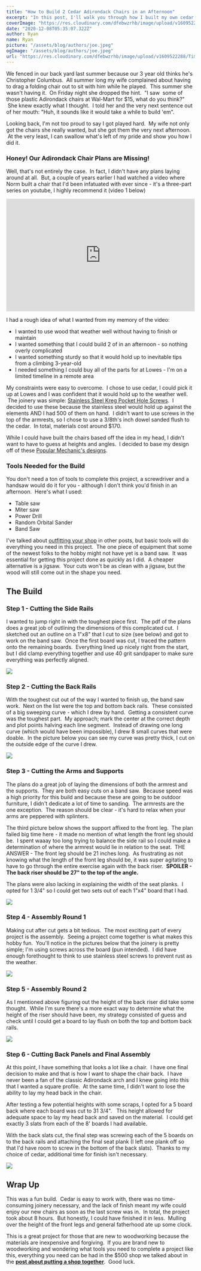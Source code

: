 ```yaml
---
title: "How to Build 2 Cedar Adirondack Chairs in an Afternoon"
excerpt: "In this post, I'll walk you through how I built my own cedar Adirondak chairs for less than $100 a piece.  The chairs are beautiful, easy to build and I've included free plans."
coverImage: "https://res.cloudinary.com/dfebwzrhb/image/upload/v1609522340/TimberTools/Adirondack-Chair-Build-e1536634088898.jpg"
date: "2020-12-08T05:35:07.322Z"
author: Ryan
name: Ryan
picture: "/assets/blog/authors/joe.jpeg"
ogImage: "/assets/blog/authors/joe.jpeg"
url: "https://res.cloudinary.com/dfebwzrhb/image/upload/v1609522288/TimberTools/Adirondack-Chair-Build-e1536634088898.jpg"
---
```


We fenced in our back yard last summer because our 3 year old thinks he's Christopher Columbus.  All summer long my wife complained about having to drag a folding chair out to sit with him while he played.  This summer she wasn't having it.  On Friday night she dropped the hint.  "I saw  some of those plastic Adirondack chairs at Wal-Mart for $15, what do you think?"  She knew exactly what I thought.  I told her and the very next sentence out of her mouth: "Huh, it sounds like it would take a while to build 'em".

Looking back, I'm not too proud to say I got played hard.  My wife not only got the chairs she really wanted, but she got them the very next afternoon.  At the very least, I can swallow what's left of my pride and show you how I did it.

### Honey! Our Adirondack Chair Plans are Missing!​

Well, that's not entirely the case.  In fact, I didn't have any plans laying around at all.  ​But, a couple of years earlier I had watched a video where Norm built a chair that I'd been infatuated with ever since - it's a three-part series on youtube, I highly recommend it (video 1 below)

<iframe
  style="width: 100%; margin: auto"
  width="400"
  height="300"
  src="https://www.youtube.com/embed/OH-gtLBkCKE"
  frameborder="0"
  allow="accelerometer; autoplay; clipboard-write; encrypted-media; gyroscope; picture-in-picture"
  allowfullscreen
></iframe>

I had a rough idea of what I wanted from my memory of the video:

- I wanted to use wood that weather well without having to finish or maintain
- I wanted something that I could build 2 of in an afternoon - so nothing overly complicated
- I wanted something sturdy so that it would hold up to inevitable tips from a climbing 3-year-old
- I needed something I could buy all of the parts for at Lowes - I'm on a limited timeline in a remote area

​My constraints were easy to overcome.  I chose to use cedar, I could pick it up at Lowes and I was confident that it would hold up to the weather well.  The joinery was simple: [Stainless Steel Kreg Pocket Hole Screws](http://amzn.to/2putom2).  I decided to use these because the stainless steel would hold up against the elements AND I had 500 of them on hand.  I didn't want to use screws in the top of the armrests, so I chose to use a 3/8th's inch dowel sanded flush to the cedar.  In total, materials cost around $170.

While I could have built the chairs based off the idea in my head, I didn't want to have to guess at heights and angles.  I decided to base my design off of these [Popular Mechanic's designs](http://pop.h-cdn.co/assets/cm/15/06/54d112e5a5fd4_-_PMX0706Adiron.pdf).

### Tools Needed for the Build

You don't need a ton of tools to complete this project, a screwdriver and a handsaw would do it for you - although I don't think you'd finish in an afternoon.  Here's what I used:

- Table saw
- Miter saw
- Power Drill
- Random Orbital Sander
- Band Saw

I've talked about [outfitting your shop](https://www.timberandtools.com/essential-woodworking-tools/) in other posts, but basic tools will do everything you need in this project.  The one piece of equipment that some of the newest folks to the hobby might not have yet is a band saw.  It was essential for getting this project done as quickly as I did.  A cheaper alternative is a jigsaw.  Your cuts won't be as clean with a jigsaw, but the wood will still come out in the shape you need.

## The Build 

### Step 1 - Cutting the Side Rails

​I wanted to jump right in with the toughest piece first.  The pdf of the plans does a great job of outlining the dimensions of this complicated cut.  I sketched out an outline on a 1"x8" that I cut to size (see below) and got to work on the band saw.  Once the first board was cut, I traced the pattern onto the remaining boards.  Everything lined up nicely right from the start, but I did clamp everything together and use 40 grit sandpaper to make sure everything was perfectly aligned.

![](https://res.cloudinary.com/dfebwzrhb/image/upload/v1609522288/TimberTools/IMG_3102.jpg)

### Step 2 - Cutting the Back Rails

​With the toughest cut out of the way I wanted to finish up, the band saw work.  Next on the list were the top and bottom back rails.  These consisted of a big sweeping curve - which I drew by hand.  Getting a consistent curve was the toughest part.  My approach; mark the center at the correct depth and plot points halving each line segment.  Instead of drawing one long curve (which would have been impossible), I drew 8 small curves that were doable.  In the picture below you can see my curve was pretty thick, I cut on the outside edge of the curve I drew.

![](https://res.cloudinary.com/dfebwzrhb/image/upload/v1609522311/TimberTools/IMG_3105.jpg)

### Step 3 - Cutting the Arms and Supports

The plans do a great job of laying the dimensions of both the armrest and the supports.  They are both easy cuts on a band saw.  Because speed was a high priority for this build and because these are going to be outdoor furniture, I didn't dedicate a lot of time to sanding.  The armrests are the one exception.  The reason should be clear - it's hard to relax when your arms are peppered with splinters.

The third picture below shows the support affixed to the front leg​.  The plan failed big time here - it made no mention of what length the front leg should be.  I spent waaay too long trying to balance the side rail so I could make a determination of where the armrest would lie in relation to the seat.  THE ANSWER - The front leg should be 21 inches long.  As frustrating as not knowing what the length of the front leg should be, it was super agitating to have to go through the entire exercise again with the back riser.  **SPOILER - The back riser should be 27" to the top of the angle.**

The plans were also lacking in explaining the width of the seat planks.  I opted for 1 3/4" so I could get two sets out of each 1"x4" board that I had.

![](https://res.cloudinary.com/dfebwzrhb/image/upload/v1609522311/TimberTools/IMG_3108.jpg)

### Step 4 - Assembly Round 1

Making cut after cut gets a bit tedious.  The most exciting part of every project is the assembly.  Seeing a project come together is what makes this hobby fun.  You'll notice in the pictures below that the joinery is pretty simple; I'm using screws across the board (pun intended).  I did have enough forethought to think to use stainless steel screws to prevent rust as the weather.

![](https://res.cloudinary.com/dfebwzrhb/image/upload/v1609522311/TimberTools/IMG_3111.jpg)

### Step 5 - Assembly Round 2

As I mentioned above figuring out the height of the back riser did take some thought.  While I'm sure there's a more exact way to determine what the height of the riser should have been, my strategy consisted of guess and check until I could get a board to lay flush on both the top and bottom back rails.

![](https://res.cloudinary.com/dfebwzrhb/image/upload/v1609522311/TimberTools/IMG_3117.jpg)

### Step 6 - Cutting Back Panels and Final Assembly

At this point, I have something that looks a lot like a chair.  I have one final decision to make and that is how I want to shape the chair back.  I have never been a fan of the classic Adirondack arch and I knew going into this that I wanted a square profile.  At the same time, I didn't want to lose the ability to lay my head back in the chair.

After testing a few potential heights with some scraps, I opted for a 5 board back where each board was cut to 31 3/4".   This height allowed for adequate space to lay my head back and saved on the material.  I could get exactly 3 slats from each of the 8' boards I had available.

With the back slats cut, the final step was screwing each of the 5 boards on to the back rails and attaching the final seat plank (I left one plank off so that I'd have room to screw in the bottom of the back slats).  Thanks to my choice of cedar, additional time for finish isn't necessary.

![](https://res.cloudinary.com/dfebwzrhb/image/upload/v1609522288/TimberTools/Adirondack-Chair-Build-e1536634088898.jpg)

## Wrap Up 

This was a fun build.  Cedar is easy to work with, there was no time-consuming joinery necessary, and the lack of finish meant my wife could enjoy our new chairs as soon as the last screw was in.  In total, the project took about 8 hours.  But honestly, I could have finished it in less.  Mulling over the height of the front legs and general fatherhood ate up some clock.

This is a great project for those that are new to woodworking because the materials are inexpensive and forgiving.  ​If you are brand new to woodworking and wondering what tools you need to complete a project like this, everything you need can be had in the $500 shop we talked about in the **[post about putting a shop together](https://www.timberandtools.com/essential-woodworking-tools/)**[](https://www.timberandtools.com/essential-woodworking-tools/).  Good luck.
